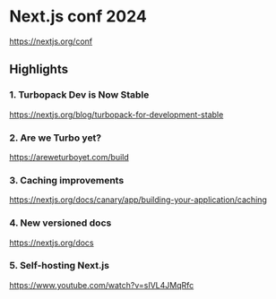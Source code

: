 # Next.js conf 2024

https://nextjs.org/conf

## Highlights

### 1. Turbopack Dev is Now Stable

https://nextjs.org/blog/turbopack-for-development-stable

### 2. Are we Turbo yet?

https://areweturboyet.com/build

### 3. Caching improvements

https://nextjs.org/docs/canary/app/building-your-application/caching

### 4. New versioned docs

https://nextjs.org/docs


### 5. Self-hosting Next.js

https://www.youtube.com/watch?v=sIVL4JMqRfc